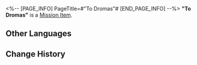 <%-- [PAGE_INFO]
PageTitle=#"To Dromas"#
[END_PAGE_INFO] --%>
{{Item Infobox
|id          = 140583
|image       = Item To Dromas.png{{subst:void|<!--$UPLOAD:<<SpriteOutput/ItemFigures/401032.png>-<Item To Dromas.png>-<Item Icons>>-->}}
|type        = Mission Item
|invCategory = Missions
|rarity      = 3
|effect      = 
|description = Thoughts flowed like a fountain. By the time the pen stopped, only half a bottle of honey brew remained.
}}
'''"To Dromas"''' is a [[Mission Item]].

==Other Languages==
{{Other Languages
|en   = "To Dromas"
|zhs  = 「致大地兽」
|zht  = 「致大地獸」
|ja   = 「大地獣へ」
|ko   = 「드로마스에게」
|es   = "A los dromas"
|fr   = «&nbsp;Aux drakas&nbsp;»
|ru   = «За геозавров»
|th   = "แด่อสูรธรณี"
|vi   = "Gửi Thú Đại Địa"
|de   = „Für Dromen“
|id   = "Untuk Dromas"
|pt   = "Para Dromas"
}}

==Change History==
{{Change History|3.5}}